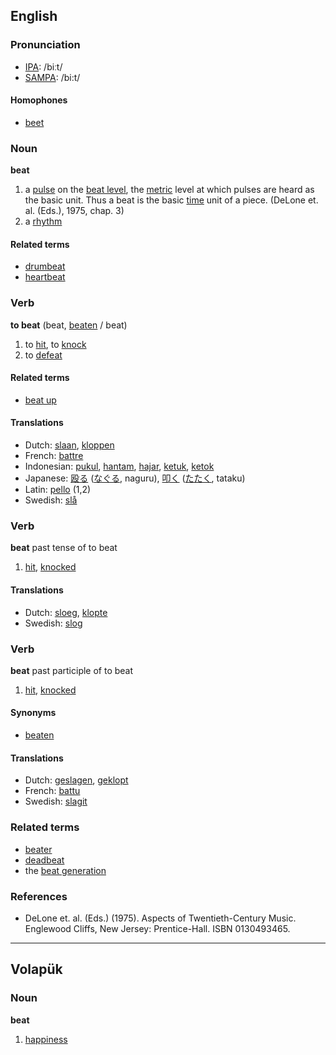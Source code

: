 ==English==
=== Pronunciation ===
*[[w:IPA|IPA]]: /biːt/
*[[w:SAMPA|SAMPA]]: /bi:t/
====Homophones====
*[[beet]]

===Noun===
'''beat'''

#a [[pulse]] on the [[beat level]], the [[metric]] level at which pulses are heard as the basic unit. Thus a beat is the basic [[time]] unit of a piece. (DeLone et. al. (Eds.), 1975, chap. 3)
#a [[rhythm]]

====Related terms====
*[[drumbeat]]
*[[heartbeat]]

=== Verb ===
'''to beat''' (beat, [[beaten]] / beat)

# to [[hit]], to [[knock]]
# to [[defeat]]

====Related terms====
*[[beat up]]

==== Translations ====
*Dutch: [[slaan]], [[kloppen]]
*French: [[battre]]
*Indonesian: [[pukul]], [[hantam]], [[hajar]], [[ketuk]], [[ketok]]
*Japanese: [[殴る]] ([[なぐる]], naguru), [[叩く]] ([[たたく]], tataku)
*Latin: [[pello]] (1,2)
*Swedish: [[slå]]

=== Verb ===
'''beat''' past tense of to beat

# [[hit]], [[knocked]] 


==== Translations ====
*Dutch: [[sloeg]], [[klopte]]
*Swedish: [[slog]]

=== Verb ===
'''beat''' past participle of to beat

# [[hit]], [[knocked]] 

==== Synonyms ====
*[[beaten]]

==== Translations ====
*Dutch: [[geslagen]], [[geklopt]]
*French: [[battu]]
*Swedish: [[slagit]]

===Related terms===
*[[beater]]
*[[deadbeat]]
*the [[beat generation]]

===References===
*DeLone et. al. (Eds.) (1975). Aspects of Twentieth-Century Music. Englewood Cliffs, New Jersey: Prentice-Hall. ISBN 0130493465.

----

== Volapük ==

=== Noun ===

'''beat'''

# [[happiness]]